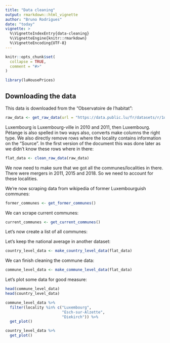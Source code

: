 ```yaml
---
title: "Data cleaning"
output: rmarkdown::html_vignette
author: "Bruno Rodrigues"
date: "today"
vignette: >
  %\VignetteIndexEntry{data-cleaning}
  %\VignetteEngine{knitr::rmarkdown}
  %\VignetteEncoding{UTF-8}
---
```


```r
knitr::opts_chunk$set(
  collapse = TRUE,
  comment = "#>"
)
```

```r
library(luHousePrices)
```

<!-- WARNING - This vignette is generated by {fusen} from /minimal/my_article.qmd: do not edit by hand -->

## Downloading the data

This data is downloaded from the "Observatoire de l'habitat":


```r
raw_data <- get_raw_data(url = "https://data.public.lu/fr/datasets/r/1d20f982-57e1-4ae2-a278-dc78c88c21dc")
```

Luxembourg is Luxembourg-ville in 2010 and 2011, then Luxembourg. Pétange is also spelled in two
ways also, converts make columns the right type. We also directly remove rows where the locality
contains information on the "Source". In the first version of the document this was done later
as we didn't know these rows where in there:


```r
flat_data <- clean_raw_data(raw_data)
```

We now need to make sure that we got all the communes/localities in there. There were mergers in
2011, 2015 and 2018. So we need to account for these localities.

We’re now scraping data from wikipedia of former Luxembourguish communes:


```r
former_communes <- get_former_communes()
```

We can scrape current communes:


```r
current_communes <- get_current_communes()
```

Let’s now create a list of all communes:


Let’s keep the national average in another dataset:


```r
country_level_data <- make_country_level_data(flat_data)
```

We can finish cleaning the commune data:


```r
commune_level_data <- make_commune_level_data(flat_data)
```

Let’s plot some data for good measure:


```r
head(commune_level_data)
head(country_level_data)
```

```r
commune_level_data %>%
  filter(locality %in% c("Luxembourg",
                         "Esch-sur-Alzette",
                         "Diekirch")) %>%
  get_plot()

country_level_data %>%
  get_plot()
```

